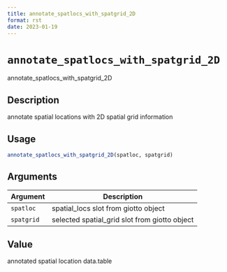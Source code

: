 ```yaml
--- 
title: annotate_spatlocs_with_spatgrid_2D 
format: rst 
date: 2023-01-19 
--- 
```

# `annotate_spatlocs_with_spatgrid_2D`

annotate_spatlocs_with_spatgrid_2D


## Description

annotate spatial locations with 2D spatial grid information


## Usage

```r
annotate_spatlocs_with_spatgrid_2D(spatloc, spatgrid)
```


## Arguments

Argument      |Description
------------- |----------------
`spatloc`     |     spatial_locs slot from giotto object
`spatgrid`     |     selected spatial_grid slot from giotto object


## Value

annotated spatial location data.table


